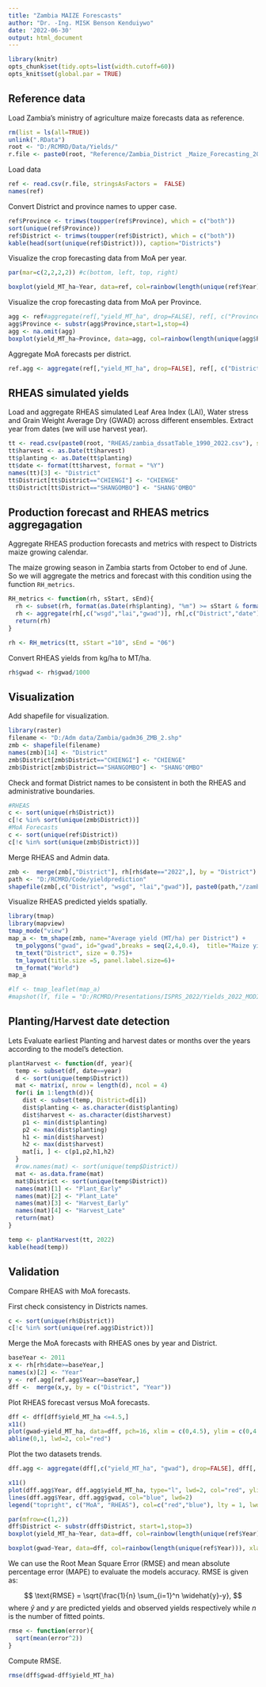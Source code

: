 ```yaml
---
title: "Zambia MAIZE Forescasts"
author: "Dr. -Ing. MISK Benson Kenduiywo"
date: '2022-06-30'
output: html_document
---
```


```r
library(knitr)
opts_chunk$set(tidy.opts=list(width.cutoff=60))
opts_knit$set(global.par = TRUE)
```

## Reference data

Load Zambia's ministry of agriculture maize forecasts data as reference.

```r
rm(list = ls(all=TRUE))
unlink(".RData")
root <- "D:/RCMRD/Data/Yields/"
r.file <- paste0(root, "Reference/Zambia_District _Maize_Forecasting_2011_2022.csv")
```


Load data

```r
ref <- read.csv(r.file, stringsAsFactors =  FALSE)
names(ref)
```

Convert District and province names to upper case.

```r
ref$Province <- trimws(toupper(ref$Province), which = c("both"))
sort(unique(ref$Province))
ref$District <- trimws(toupper(ref$District), which = c("both"))
kable(head(sort(unique(ref$District))), caption="Districts")
```

Visualize the crop forecasting data from MoA per year.

```r
par(mar=c(2,2,2,2)) #c(bottom, left, top, right)
```


```r

boxplot(yield_MT_ha~Year, data=ref, col=rainbow(length(unique(ref$Year))), xlab="Year", ylab = "Yield (MT/ha)", main="Zambia MoA Annual Forecasts.")

```

Visualize the crop forecasting data from MoA per Province.

```r

agg <- ref#aggregate(ref[,"yield_MT_ha", drop=FALSE], ref[, c("Province","District","Year"), drop=FALSE], sum, na.rm=TRUE)
agg$Province <- substr(agg$Province,start=1,stop=4)
agg <- na.omit(agg)
boxplot(yield_MT_ha~Province, data=agg, col=rainbow(length(unique(agg$Province))), xlab="Provinces", ylab = "Yield (MT/ha)", main="Zambia MoA Provinces Forecasts.", cex.axis=0.8) #horizontal = T, las=1

```


Aggregate MoA forecasts per district.

```r
ref.agg <- aggregate(ref[,"yield_MT_ha", drop=FALSE], ref[, c("District","Year"), drop=FALSE], mean, na.rm=TRUE)
```


## RHEAS simulated yields

Load and aggregate RHEAS simulated Leaf Area Index (LAI), Water stress and Grain Weight Average Dry (GWAD) across different ensembles. Extract year from dates (we will use harvest year).

```r
tt <- read.csv(paste0(root, "RHEAS/zambia_dssatTable_1990_2022.csv"), stringsAsFactors =  FALSE)
tt$harvest <- as.Date(tt$harvest)
tt$planting <- as.Date(tt$planting)
tt$date <- format(tt$harvest, format = "%Y")
names(tt)[3] <- "District"
tt$District[tt$District=="CHIENGI"] <- "CHIENGE"
tt$District[tt$District=="SHANGOMBO"] <- "SHANG'OMBO"
```


## Production forecast and RHEAS metrics aggregagation

Aggregate RHEAS production forecasts and metrics with respect to Districts maize growing calendar. 

The maize growing season in Zambia starts from October to end of June. So we will aggregate the metrics and forecast with this condition using the function `RH_metrics`.

```r
RH_metrics <- function(rh, sStart, sEnd){
  rh <- subset(rh, format(as.Date(rh$planting), "%m") >= sStart & format(as.Date(rh$harvest), "%m") <= sEnd)
  rh <- aggregate(rh[,c("wsgd","lai","gwad")], rh[,c("District","date")], mean, na.rm=T)
  return(rh)
}

rh <- RH_metrics(tt, sStart ="10", sEnd = "06")

```

Convert RHEAS yields from kg/ha to MT/ha.

```r
rh$gwad <- rh$gwad/1000
```


## Visualization

Add shapefile for visualization.

```r
library(raster)
filename <- "D:/Adm data/Zambia/gadm36_ZMB_2.shp"
zmb <- shapefile(filename)
names(zmb)[14] <- "District"
zmb$District[zmb$District=="CHIENGI"] <- "CHIENGE"
zmb$District[zmb$District=="SHANGOMBO"] <- "SHANG'OMBO"
```


Check and format District names to be consistent in both the RHEAS and administrative boundaries.

```r
#RHEAS
c <- sort(unique(rh$District))
c[!c %in% sort(unique(zmb$District))]
#MoA Forecasts
c <- sort(unique(ref$District))
c[!c %in% sort(unique(zmb$District))]
```

 Merge RHEAS and Admin data.
 
```r
zmb <-  merge(zmb[,"District"], rh[rh$date=="2022",], by = "District")
path <- "D:/RCMRD/Code/yieldprediction"
shapefile(zmb[,c("District", "wsgd", "lai","gwad")], paste0(path,"/zambia/Zambia_Maize_Forecasts.shp"),overwrite=T)

```


Visualize RHEAS predicted yields spatially.

```r
library(tmap)
library(mapview)
tmap_mode("view")
map_a <- tm_shape(zmb, name="Average yield (MT/ha) per District") +
  tm_polygons("gwad", id="gwad",breaks = seq(2,4,0.4),  title="Maize yield (MT/ha) 2022") +
  tm_text("District", size = 0.75)+
  tm_layout(title.size =5, panel.label.size=6)+
  tm_format("World")
map_a

#lf <- tmap_leaflet(map_a)
#mapshot(lf, file = "D:/RCMRD/Presentations/ISPRS_2022/Yields_2022_MODIS.png")

```


## Planting/Harvest date detection

Lets Evaluate earliest Planting and harvest dates or months over the years according to the model's detection.

```r

plantHarvest <- function(df, year){
  temp <- subset(df, date==year)
  d <- sort(unique(temp$District))
  mat <- matrix(, nrow = length(d), ncol = 4)
  for(i in 1:length(d)){
    dist <- subset(temp, District=d[i])
    dist$planting <- as.character(dist$planting)
    dist$harvest <- as.character(dist$harvest)
    p1 <- min(dist$planting)
    p2 <- max(dist$planting)
    h1 <- min(dist$harvest)
    h2 <- max(dist$harvest)
    mat[i, ] <- c(p1,p2,h1,h2)
  }
  #row.names(mat) <- sort(unique(temp$District))
  mat <- as.data.frame(mat)
  mat$District <- sort(unique(temp$District))
  names(mat)[1] <- "Plant_Early"
  names(mat)[2] <- "Plant_Late"
  names(mat)[3] <- "Harvest_Early"
  names(mat)[4] <- "Harvest_Late"
  return(mat)
}

temp <- plantHarvest(tt, 2022)
kable(head(temp))
```


## Validation

Compare RHEAS with MoA forecasts.

First check consistency in Districts names.

```r
c <- sort(unique(rh$District))
c[!c %in% sort(unique(ref.agg$District))]
```

Merge the MoA forecasts with RHEAS ones by year and District.

```r
baseYear <- 2011
x <- rh[rh$date>=baseYear,]
names(x)[2] <- "Year"
y <- ref.agg[ref.agg$Year>=baseYear,]
dff <-  merge(x,y, by = c("District", "Year"))

```

Plot RHEAS forecast versus MoA forecasts.

```r
dff <- dff[dff$yield_MT_ha <=4.5,]
x11()
plot(gwad~yield_MT_ha, data=dff, pch=16, xlim = c(0,4.5), ylim = c(0,4.5), xlab="MoA Forecasts (MT/ha)", ylab="RHEAS Forecasts (MT/ha)")
abline(0,1, lwd=2, col="red")
```


Plot the two datasets trends.

```r
dff.agg <- aggregate(dff[,c("yield_MT_ha", "gwad"), drop=FALSE], dff[, "Year", drop=FALSE], mean, na.rm=TRUE)

x11()
plot(dff.agg$Year, dff.agg$yield_MT_ha, type="l", lwd=2, col="red", ylim = c(0,4), ylab="Maize Forecasts (MT/ha)", xlab="Year")
lines(dff.agg$Year, dff.agg$gwad, col="blue", lwd=2)
legend("topright", c("MoA", "RHEAS"), col=c("red","blue"), lty = 1, lwd=2)

```



```r
par(mfrow=c(1,2))
dff$District <- substr(dff$District, start=1,stop=3)
boxplot(yield_MT_ha~Year, data=dff, col=rainbow(length(unique(ref$Year))), xlab="Year", ylab = "Yield (MT/ha)", main="Zambia MoA Annual Forecasts.")

boxplot(gwad~Year, data=dff, col=rainbow(length(unique(ref$Year))), xlab="Year", ylab = "Yield (MT/ha)", ylim=c(0,4.5), main="RHEAS Annual Forecasts.")
```

We can use the Root Mean Square Error (RMSE)  and mean absolute percentage error (MAPE) to evaluate the models accuracy. RMSE is given as:

$$
\text{RMSE} = \sqrt{\frac{1}{n} \sum_{i=1}^n \widehat{y}-y},
$$
where $\widehat{y}$  and $y$ are predicted yields and observed yields respectively while *n* is the number of fitted points.

```r
rmse <- function(error){
  sqrt(mean(error^2))
}

```

Compute RMSE.

```r
rmse(dff$gwad-dff$yield_MT_ha)
```


